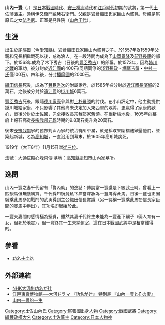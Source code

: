 {{Infobox officeholder
| name               = 山內一豐
| image              = Yamauchi-Kazutoyo.jpg
| caption            = 
| office            = [[土佐藩|土佐藩]]第1代藩主
| term_start        = 1601年
| term_end          = 1605年
|predecessor        = 
| successor         = {{link-ja|山內忠義|山内忠義}}

| birth_name         = 	
| birth_date         = 1545年<br>（[[天文_(後奈良天皇)|天文]]14年）
| birth_place        = 
| death_date         = {{death date and age|1605|11|1|1545}}<br>（[[慶長|慶長]]10年9月20日）
| death_place        = 
| module             = {{日本武士|child=yes
|時代= 
|幼名= 
|改名= 
|别名= 
|諡号= 
|神号= 
|戒名= 
|洗禮名= 
|墓所= 
|朝廷官位= 
|幕府職位= 
|主君= 
|藩= 
|氏族= 
|父母= 
|養父= 
|養母= 
|兄弟= 
|姐妹= 
|正室= 
|側室= 
|嗣子= 
|嗣女= 
|養子= 
|養女= 
 }}
}}
'''山內一豐'''（{{jpn|j=山内 一豊|kana=やまうち かずとよ|rm=Yamauchi Kazutoyo}}，{{bd|1545年||1605年|11月1日|catIdx=Yamauchi, Kazutoyo}}）是[[日本戰國時代|日本戰國時代]]、[[安土桃山時代|安土桃山時代]]和[[江戶時代|江戶時代]]初期的武將，第一代[[土佐藩|土佐藩]]藩主。通稱伊又衛門或豬右衛門。父親是岩倉織田氏家臣[[山內盛豐|山內盛豐]]。母親是尾原氏之女[[法秀尼|法秀尼]]。正室是見性院（[[山內千代|山內千代]]）。

==生涯==
出生於[[尾張國|尾張國]]（今[[愛知縣|愛知縣]])。岩倉織田氏家臣山內盛豐之子。於1557年及1559年父親和兄長相繼戰死以後，成為浪人。在一段時間內成為了[[山岡景隆|山岡景隆]]及[[前野長康|前野長康]]的部下。於1568年成為了木下秀吉（日後的[[豐臣秀吉|豐臣秀吉]]）的郎黨。於1573年，因為[[姉川之戰|姉川之戰]]的軍功，被分封於[[近江國|近江國]]的400石(同期同僚的[[淺野長政|淺野長政]]・[[堀尾吉晴|堀尾吉晴]]・[[中村一氏|中村一氏]]僅100石)。四年後，分封[[播磨國|播磨國]]的2000石。

[[織田信長|織田信長]]死後，成為了[[豐臣秀次|豐臣秀次]]的附屬家老，於1585年被分封於[[近江國|近江國]][[長濱城_(近江國)|長濱城]]的2萬石，之後被分封於[[遠江國|遠江國]]的[[掛川城|掛川城]]6萬石。

[[豐臣秀吉|豐臣秀吉]]死後，跟隨[[德川家康|德川家康]]參與對[[上杉景勝|上杉景勝]]的討伐。在小山評定中，他主動提供掛川城給家康，不只影響了其他尚未決定加入東西軍的眾將，更贏得了家康的歡心，戰後分封於[[土佐國|土佐國]]，完全接收長宗我部家舊領。在重新檢地後，1605年向幕府上報石高從[[長宗我部元親|長宗我部元親]]時期的9.8萬石提升為20萬石。

後來[[長宗我部|長宗我部]]家的舊部對山內家的統治有所不滿，於是採取果斷措施鎮壓他們，並築起新城，名為[[高知城|高知城]]，一直沿用到幕末，於1605年高知城病死。

1919年（大正8年）11月15日贈[[從三位|從三位]]。

法號：大通院殿心峰崇傳 墓地：[[高知縣|高知縣]][[高知市|高知市]]山內家墓所。

==逸聞==
山內一豐之妻千代留有「賢內助」的逸話：傳說當一豐還是下級武士時，曾看上一匹駿馬但無錢購買，千代得知後竟私下典當嫁妝為一豐購得此馬，日後一豐也正因騎乘此馬參加戰鬥的武勇得到主公織田信長賞識（另一說稱一豐乘此馬在信長家臣間的賽馬中勝出），其功名即起始於此。

一豐夫妻間的感情極為堅貞，雖然其妻千代終生未能為一豐產下嗣子（倆人育有一女，但死於地震），但一豐終其一生未納側室，這在日本戰國武將中是相當難得的。

==參看==
*[[功名十字路|功名十字路]]

==外部連結==
{{Commonscat|Yamauchi Katsutoyo}}
*[http://www3.nhk.or.jp/taiga/index.html NHK大河劇功名が辻] {{Wayback|url=http://www3.nhk.or.jp/taiga/index.html |date=20100107040006 }}
*[http://www.edo-tokyo-museum.or.jp/kikaku/page/2005/1223/200512.html 江戸東京博物館──大河ドラマ 『功名が辻』 特別展 『山內一豊とその妻』] {{Wayback|url=http://www.edo-tokyo-museum.or.jp/kikaku/page/2005/1223/200512.html |date=20070129212412 }}
*[http://www.xycq.net/forum/thread-103785-1-1.html 山内一豐的一生] {{Wayback|url=http://www.xycq.net/forum/thread-103785-1-1.html |date=20070107183104 }}

{{土佐藩主|初代|1601年 - 1605年}}

{{Authority control}}
{{DEFAULTSORT:Yamauchi, Kazutoyo}}

[[Category:土佐山內氏|Category:土佐山內氏]]
[[Category:尾張國出身人物|Category:尾張國出身人物]]
[[Category:戰國武將|Category:戰國武將]]
[[Category:織豐政權大名|Category:織豐政權大名]]
[[Category:土佐藩主|Category:土佐藩主]]
[[Category:日本人物神|Category:日本人物神]]